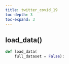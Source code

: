 ```yaml
---
title: twitter_covid_19
toc-depth: 3
toc-expand: 3
---
```


## load_data[()]{.muted}

```python
def load_data(
    full_dataset = False):
```
